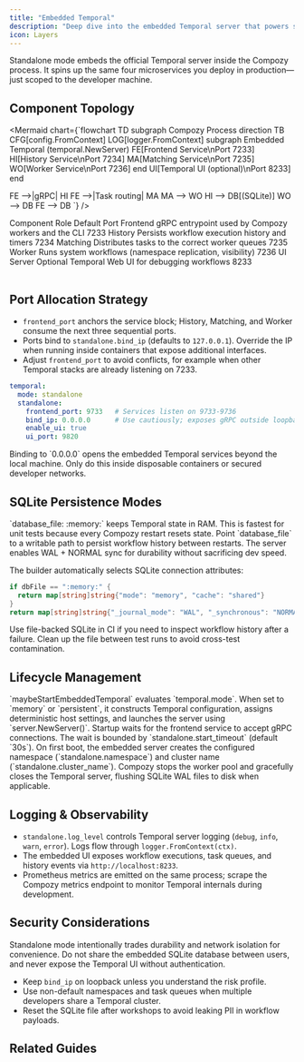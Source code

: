```yaml
---
title: "Embedded Temporal"
description: "Deep dive into the embedded Temporal server that powers standalone mode."
icon: Layers
---
```


<Callout type="info">
Standalone mode embeds the official Temporal server inside the Compozy process. It spins up the same four microservices you deploy in production—just scoped to the developer machine.
</Callout>

## Component Topology

<Mermaid chart={`flowchart TD
  subgraph Compozy Process
    direction TB
    CFG[config.FromContext]
    LOG[logger.FromContext]
    subgraph Embedded Temporal (temporal.NewServer)
      FE[Frontend Service\nPort 7233]
      HI[History Service\nPort 7234]
      MA[Matching Service\nPort 7235]
      WO[Worker Service\nPort 7236]
    end
    UI[Temporal UI (optional)\nPort 8233]
  end

  FE -->|gRPC| HI
  FE -->|Task routing| MA
  MA --> WO
  HI --> DB[(SQLite)]
  WO --> DB
  FE --> DB
`} />

<Table>
  <TableHeader>
    <TableRow>
      <TableHead>Component</TableHead>
      <TableHead>Role</TableHead>
      <TableHead>Default Port</TableHead>
    </TableRow>
  </TableHeader>
  <TableBody>
    <TableRow>
      <TableCell>Frontend</TableCell>
      <TableCell>gRPC entrypoint used by Compozy workers and the CLI</TableCell>
      <TableCell>7233</TableCell>
    </TableRow>
    <TableRow>
      <TableCell>History</TableCell>
      <TableCell>Persists workflow execution history and timers</TableCell>
      <TableCell>7234</TableCell>
    </TableRow>
    <TableRow>
      <TableCell>Matching</TableCell>
      <TableCell>Distributes tasks to the correct worker queues</TableCell>
      <TableCell>7235</TableCell>
    </TableRow>
    <TableRow>
      <TableCell>Worker</TableCell>
      <TableCell>Runs system workflows (namespace replication, visibility)</TableCell>
      <TableCell>7236</TableCell>
    </TableRow>
    <TableRow>
      <TableCell>UI Server</TableCell>
      <TableCell>Optional Temporal Web UI for debugging workflows</TableCell>
      <TableCell>8233</TableCell>
    </TableRow>
  </TableBody>
</Table>

## Port Allocation Strategy

- `frontend_port` anchors the service block; History, Matching, and Worker consume the next three sequential ports.
- Ports bind to `standalone.bind_ip` (defaults to `127.0.0.1`). Override the IP when running inside containers that expose additional interfaces.
- Adjust `frontend_port` to avoid conflicts, for example when other Temporal stacks are already listening on 7233.

```yaml title="Custom port block"
temporal:
  mode: standalone
  standalone:
    frontend_port: 9733   # Services listen on 9733-9736
    bind_ip: 0.0.0.0      # Use cautiously; exposes gRPC outside loopback
    enable_ui: true
    ui_port: 9820
```

<Callout type="warning">
Binding to `0.0.0.0` opens the embedded Temporal services beyond the local machine. Only do this inside disposable containers or secured developer networks.
</Callout>

## SQLite Persistence Modes

<List>
  <ListItem title="Ephemeral" icon="Timer">
    `database_file: :memory:` keeps Temporal state in RAM. This is fastest for unit tests because every Compozy restart resets state.
  </ListItem>
  <ListItem title="File-backed" icon="HardDrive">
    Point `database_file` to a writable path to persist workflow history between restarts. The server enables WAL + NORMAL sync for durability without sacrificing dev speed.
  </ListItem>
</List>

The builder automatically selects SQLite connection attributes:

```go title="engine/worker/embedded/sqlite.go"
if dbFile == ":memory:" {
  return map[string]string{"mode": "memory", "cache": "shared"}
}
return map[string]string{"_journal_mode": "WAL", "_synchronous": "NORMAL"}
```

<Callout type="info">
Use file-backed SQLite in CI if you need to inspect workflow history after a failure. Clean up the file between test runs to avoid cross-test contamination.
</Callout>

## Lifecycle Management

<Steps size="sm">
  <Step title="Startup">
    `maybeStartEmbeddedTemporal` evaluates `temporal.mode`. When set to `memory` or `persistent`, it constructs Temporal configuration, assigns deterministic host settings, and launches the server using `server.NewServer()`.
  </Step>
  <Step title="Health checks">
    Startup waits for the frontend service to accept gRPC connections. The wait is bounded by `standalone.start_timeout` (default `30s`).
  </Step>
  <Step title="Registration">
    On first boot, the embedded server creates the configured namespace (`standalone.namespace`) and cluster name (`standalone.cluster_name`).
  </Step>
  <Step title="Shutdown">
    Compozy stops the worker pool and gracefully closes the Temporal server, flushing SQLite WAL files to disk when applicable.
  </Step>
</Steps>

## Logging & Observability

- `standalone.log_level` controls Temporal server logging (`debug`, `info`, `warn`, `error`). Logs flow through `logger.FromContext(ctx)`.
- The embedded UI exposes workflow executions, task queues, and history events via `http://localhost:8233`.
- Prometheus metrics are emitted on the same process; scrape the Compozy metrics endpoint to monitor Temporal internals during development.

## Security Considerations

<Callout type="warning">
Standalone mode intentionally trades durability and network isolation for convenience. Do not share the embedded SQLite database between users, and never expose the Temporal UI without authentication.
</Callout>

- Keep `bind_ip` on loopback unless you understand the risk profile.
- Use non-default namespaces and task queues when multiple developers share a Temporal cluster.
- Reset the SQLite file after workshops to avoid leaking PII in workflow payloads.

## Related Guides

<ReferenceCardList cols={2}>
  <ReferenceCard
    title="Temporal Modes"
    description="When to choose remote vs standby deployments"
    href="/docs/deployment/temporal-modes"
    icon="GitBranch"
  />
  <ReferenceCard
    title="Temporal Configuration"
    description="Reference for every field in the Temporal configuration block"
    href="/docs/configuration/temporal"
    icon="Settings"
  />
  <ReferenceCard
    title="Temporal Troubleshooting"
    description="Resolve port conflicts, SQLite issues, and UI problems"
    href="/docs/troubleshooting/temporal"
    icon="LifeBuoy"
  />
  <ReferenceCard
    title="Quick Start"
    description="Launch Compozy locally using the embedded server"
    href="/docs/quick-start"
    icon="Rocket"
  />
</ReferenceCardList>
